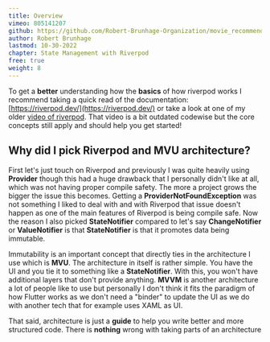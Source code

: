 ```yaml
---
title: Overview
vimeo: 805141207
github: https://github.com/Robert-Brunhage-Organization/movie_recommendation_app_course/commits/main
author: Robert Brunhage
lastmod: 10-30-2022
chapter: State Management with Riverpod
free: true
weight: 8
---
```



To get a **better** understanding how the **basics** of how riverpod works I recommend taking a quick read of the documentation: [https://riverpod.dev/](https://riverpod.dev/) or take a look at one of my older [video of riverpod](https://www.youtube.com/watch?v=GVspNESSess). That video is a bit outdated codewise but the core concepts still apply and should help you get started!

  

## Why did I pick Riverpod and MVU architecture?

First let's just touch on Riverpod and previously I was quite heavily using **Provider** though this had a huge drawback that I personally didn't like at all, which was not having proper compile safety. The more a project grows the bigger the issue this becomes. Getting a **ProviderNotFoundException** was not something I liked to deal with and with Riverpod that issue doesn't happen as one of the main features of Riverpod is being compile safe. Now the reason I also picked **StateNotifier** compared to let's say **ChangeNotifier** or **ValueNotifier** is that **StateNotifier** is that it promotes data being immutable.

  

Immutability is an important concept that directly ties in the architecture I use which is **MVU**. The architecture in itself is rather simple. You have the UI and you tie it to something like a **StateNotifier**. With this, you won't have additional layers that don't provide anything. **MVVM** is another architecture a lot of people like to use but personally I don't think it fits the paradigm of how Flutter works as we don't need a "binder" to update the UI as we do with another tech that for example uses XAML as UI.

  

That said, architecture is just a **guide** to help you write better and more structured code. There is **nothing** wrong with taking parts of an architecture
